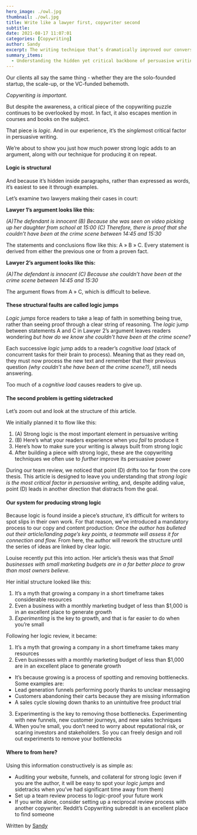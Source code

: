 ```yaml
---
hero_image: ./owl.jpg
thumbnail: ./owl.jpg
title: Write like a lawyer first, copywriter second
subtitle:
date: 2021-08-17 11:07:01
categories: [Copywriting]
author: Sandy
excerpt: The writing technique that’s dramatically improved our conversions
summary_items:
  - Understanding the hidden yet critical backbone of persuasive writing
---
```


Our clients all say the same thing - whether they are the solo-founded startup, the scale-up, or the VC-funded behemoth.

_Copywriting is important._

But despite the awareness, a critical piece of the copywriting puzzle continues to be overlooked by most. In fact, it also escapes mention in courses and books on the subject.

That piece is _logic._ And in our experience, it’s the *single*most critical factor in persuasive writing.

We’re about to show you just how much power strong logic adds to an argument, along with our technique for producing it on repeat.

#### **Logic is structural**

And because it’s hidden inside paragraphs, rather than expressed as words, it’s easiest to see it through examples.

Let’s examine two lawyers making their cases in court:

**Lawyer 1’s argument looks like this:**

_(A)The defendant is innocent (B) Because she was seen on video picking up her daughter from school at 15:00 (C) Therefore, there is proof that she couldn’t have been at the crime scene between 14:45 and 15:30_

The statements and conclusions flow like this: A » B » C. Every statement is derived from either the previous one or from a proven fact.

**Lawyer 2’s argument looks like this:**

_(A)The defendant is innocent (C) Because she couldn’t have been at the crime scene between 14:45 and 15:30_

The argument flows from A » C, which is difficult to believe.

#### **These structural faults are called logic jumps**

_Logic jumps_ force readers to take a leap of faith in something being true, rather than seeing proof through a clear string of reasoning. The _logic_ jump between statements A and C in Lawyer 2’s argument leaves readers wondering _but how do we know she couldn’t have been at the crime scene?_

Each successive _logic_ jump adds to a reader’s _cognitive load_ (stack of concurrent tasks for their brain to process). Meaning that as they read on, they must now process the new text and remember that their previous question _(why couldn’t she have been at the crime scene?)_, still needs answering.

Too much of a _cognitive load_ causes readers to give up.

#### **The second problem is getting sidetracked**

Let’s zoom out and look at the structure of _this_ article.

We initially planned it to flow like this:

1. (A) Strong logic is the most important element in persuasive writing
2. (B) Here’s what your readers experience when you _fail_ to produce it
3. Here’s how to make sure your writing is always built from strong logic
4. After building a piece with strong logic, these are the copywriting techniques we often use to _further_ improve its persuasive power

During our team review, we noticed that point (D) drifts too far from the core thesis. This article is designed to leave you understanding that _strong logic is the most critical factor in persuasive writing_, and, despite adding value, point (D) leads in another direction that distracts from the goal.

#### **Our system for producing strong logic**

Because logic is found inside a piece’s _structure_, it’s difficult for writers to spot slips in their own work. For that reason, we’ve introduced a mandatory process to our copy and content production: _Once the author has bulleted out their article/landing page’s key points, a teammate will assess it for connection and flow._ From here, the author will rework the structure until the series of ideas are linked by clear logic.

Louise recently put this into action. Her article’s thesis was that _Small businesses with small marketing budgets are in a far better place to grow than most owners believe._

Her initial structure looked like this:

1. It’s a myth that growing a company in a short timeframe takes considerable resources
2. Even a business with a monthly marketing budget of less than $1,000 is in an excellent place to generate growth
3. _Experimenting_ is the key to growth, and that is far easier to do when you’re small

Following her logic review, it became:

1. It’s a myth that growing a company in a short timeframe takes many resources
2. Even businesses with a monthly marketing budget of less than $1,000 are in an excellent place to generate growth

- It’s because growing is a process of spotting and removing bottlenecks. Some examples are:
- Lead generation funnels performing poorly thanks to unclear messaging
- Customers abandoning their carts because they are missing information
- A sales cycle slowing down thanks to an unintuitive free product trial

3. Experimenting is the key to removing those bottlenecks. Experimenting with new funnels, new customer journeys, and new sales techniques
4. When you’re small, you don’t need to worry about reputational risk, or scaring investors and stakeholders. So you can freely design and roll out experiments to remove your bottlenecks

#### **Where to from here?**

Using this information constructively is as simple as:

- Auditing your website, funnels, and collateral for strong logic (even if you are the author, it will be easy to spot your _logic jumps_ and sidetracks when you’ve had significant time away from them)
- Set up a team review process to logic-proof your future work
- If you write alone, consider setting up a reciprocal review process with another copywriter. Reddit’s Copywriting subreddit is an excellent place to find someone

Written by [Sandy](https://www.linkedin.com/in/sandy-radburnd/)
